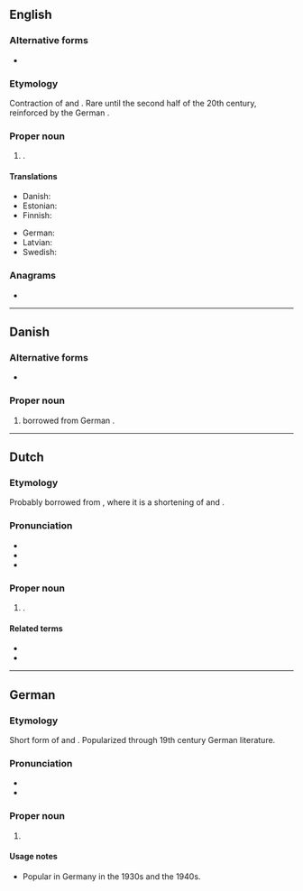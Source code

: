 {{also|christã}}
==English==

===Alternative forms===
* {{l|en|Krista}}

===Etymology===
Contraction of {{m|en|Christina}} and {{m|en|Christiana}}. Rare until the second half of the 20th century, reinforced by the German {{m|de|Christa}}.

===Proper noun===
{{en-proper noun}}

# {{given name|en|female|from=Ancient Greek}}.

====Translations====
{{trans-top|female given name}}
* Danish: {{t|da|Christa}}
* Estonian: {{t|et|Krista}}
* Finnish: {{t+|fi|Krista}}
{{trans-mid}}
* German: {{t+|de|Christa}}
* Latvian: {{t|lv|Krista}}
* Swedish: {{t|sv|Krista}}
{{trans-bottom}}

===Anagrams===
* {{anagrams|en|a=achirst|archist}}

----

==Danish==

===Alternative forms===
* {{l|da|Krista}}

===Proper noun===
{{da-proper noun}}

# {{given name|da|female}} borrowed from German {{m|de|Christa}}.

----

==Dutch==

===Etymology===
Probably borrowed from {{bor|nl|de|Christa}}, where it is a shortening of {{m|de|Christina}} and {{m|de|Christiane}}.

===Pronunciation===
* {{IPA|nl|/ˈkrɪs.taː/}}
* {{audio|nl|Nl-Christa.ogg|Audio}}
* {{hyphenation|nl|Chris|ta}}

===Proper noun===
{{nl-proper noun|f}}

# {{given name|nl|female}}.

====Related terms====
* {{l|nl|Christina}}
* {{l|nl|Christine}}

----

==German==

===Etymology===
Short form of {{m|de|Christiane}} and {{m|de|Christina}}. Popularized through 19th century German literature.

===Pronunciation===
* {{IPA|de|/ˈkʁɪsta/}}
* {{audio|de|De-Christa.ogg|audio}}

===Proper noun===
{{head|de|proper noun|g=f}}

# {{given name|de|female}}

====Usage notes====
* Popular in Germany in the 1930s and the 1940s.